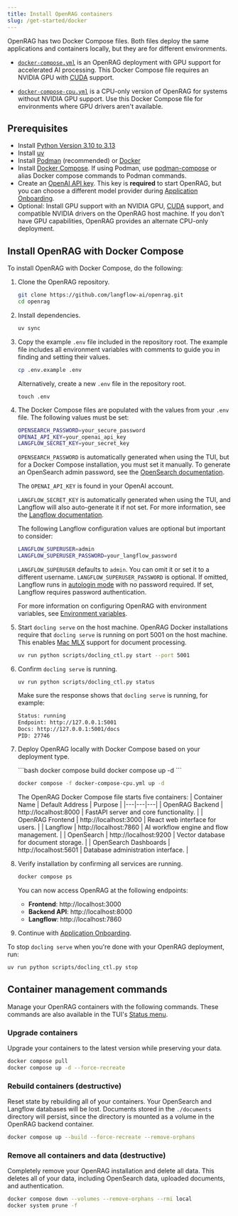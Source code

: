 ```yaml
---
title: Install OpenRAG containers
slug: /get-started/docker
---
```



OpenRAG has two Docker Compose files. Both files deploy the same applications and containers locally, but they are for different environments.

- [`docker-compose.yml`](https://github.com/langflow-ai/openrag/blob/main/docker-compose.yml) is an OpenRAG deployment with GPU support for accelerated AI processing. This Docker Compose file requires an NVIDIA GPU with [CUDA](https://docs.nvidia.com/cuda/) support.

- [`docker-compose-cpu.yml`](https://github.com/langflow-ai/openrag/blob/main/docker-compose-cpu.yml) is a CPU-only version of OpenRAG for systems without NVIDIA GPU support. Use this Docker Compose file for environments where GPU drivers aren't available.

## Prerequisites

- Install [Python Version 3.10 to 3.13](https://www.python.org/downloads/release/python-3100/)
- Install [uv](https://docs.astral.sh/uv/getting-started/installation/)
- Install [Podman](https://podman.io/docs/installation) (recommended) or [Docker](https://docs.docker.com/get-docker/)
- Install [Docker Compose](https://docs.docker.com/compose/install/). If using Podman, use [podman-compose](https://docs.podman.io/en/latest/markdown/podman-compose.1.html) or alias Docker compose commands to Podman commands.
- Create an [OpenAI API key](https://platform.openai.com/api-keys). This key is **required** to start OpenRAG, but you can choose a different model provider during [Application Onboarding](#application-onboarding).
- Optional: Install GPU support with an NVIDIA GPU, [CUDA](https://docs.nvidia.com/cuda/) support, and compatible NVIDIA drivers on the OpenRAG host machine. If you don't have GPU capabilities, OpenRAG provides an alternate CPU-only deployment.

## Install OpenRAG with Docker Compose

To install OpenRAG with Docker Compose, do the following:

1. Clone the OpenRAG repository.
   ```bash
   git clone https://github.com/langflow-ai/openrag.git
   cd openrag
   ```

2. Install dependencies.
   ```bash
   uv sync
   ```

3. Copy the example `.env` file included in the repository root.
  The example file includes all environment variables with comments to guide you in finding and setting their values.
   ```bash
   cp .env.example .env
   ```

   Alternatively, create a new `.env` file in the repository root.
   ```
   touch .env
   ```

4. The Docker Compose files are populated with the values from your `.env` file. The following values must be set:

   ```bash
   OPENSEARCH_PASSWORD=your_secure_password
   OPENAI_API_KEY=your_openai_api_key
   LANGFLOW_SECRET_KEY=your_secret_key
   ```

   `OPENSEARCH_PASSWORD` is automatically generated when using the TUI, but for a Docker Compose installation, you must set it manually. To generate an OpenSearch admin password, see the [OpenSearch documentation](https://docs.opensearch.org/latest/security/configuration/demo-configuration/#setting-up-a-custom-admin-password).

   The `OPENAI_API_KEY` is found in your OpenAI account. 

   `LANGFLOW_SECRET_KEY` is automatically generated when using the TUI, and Langflow will also auto-generate it if not set. For more information, see the [Langflow documentation](https://docs.langflow.org/api-keys-and-authentication#langflow-secret-key).

   The following Langflow configuration values are optional but important to consider:

   ```bash
   LANGFLOW_SUPERUSER=admin
   LANGFLOW_SUPERUSER_PASSWORD=your_langflow_password
   ```

   `LANGFLOW_SUPERUSER` defaults to `admin`. You can omit it or set it to a different username. `LANGFLOW_SUPERUSER_PASSWORD` is optional. If omitted, Langflow runs in [autologin mode](https://docs.langflow.org/api-keys-and-authentication#langflow-auto-login) with no password required. If set, Langflow requires password authentication.
   
   For more information on configuring OpenRAG with environment variables, see [Environment variables](/reference/configuration).

5. Start `docling serve` on the host machine.
   OpenRAG Docker installations require that `docling serve` is running on port 5001 on the host machine.
   This enables [Mac MLX](https://opensource.apple.com/projects/mlx/) support for document processing.
   
   ```bash
   uv run python scripts/docling_ctl.py start --port 5001
   ```
   
6. Confirm `docling serve` is running.
   ```
   uv run python scripts/docling_ctl.py status
   ```

   Make sure the response shows that `docling serve` is running, for example:
   ```bash
   Status: running
   Endpoint: http://127.0.0.1:5001
   Docs: http://127.0.0.1:5001/docs
   PID: 27746
   ```

7. Deploy OpenRAG locally with Docker Compose based on your deployment type.

   <Tabs groupId="Compose file">
     <TabItem value="docker-compose.yml" label="docker-compose.yml" default>
   ```bash
   docker compose build
   docker compose up -d
   ```   
     </TabItem>
     <TabItem value="docker-compose-cpu.yml" label="docker-compose-cpu.yml">
   
   ```bash
   docker compose -f docker-compose-cpu.yml up -d
   ```
   
     </TabItem>
   </Tabs>

   The OpenRAG Docker Compose file starts five containers:
   | Container Name | Default Address | Purpose |
   |---|---|---|
   | OpenRAG Backend | http://localhost:8000 | FastAPI server and core functionality. |
   | OpenRAG Frontend | http://localhost:3000 | React web interface for users. |
   | Langflow | http://localhost:7860 | AI workflow engine and flow management. |
   | OpenSearch | http://localhost:9200 | Vector database for document storage. |
   | OpenSearch Dashboards | http://localhost:5601 | Database administration interface. |

8. Verify installation by confirming all services are running.

   ```bash
   docker compose ps
   ```

   You can now access OpenRAG at the following endpoints:

   - **Frontend**: http://localhost:3000
   - **Backend API**: http://localhost:8000
   - **Langflow**: http://localhost:7860

9. Continue with [Application Onboarding](#application-onboarding).

To stop `docling serve` when you're done with your OpenRAG deployment, run:

```bash
uv run python scripts/docling_ctl.py stop
```

<PartialOnboarding />

## Container management commands

Manage your OpenRAG containers with the following commands.
These commands are also available in the TUI's [Status menu](/install#status).

### Upgrade containers

Upgrade your containers to the latest version while preserving your data.

```bash
docker compose pull
docker compose up -d --force-recreate
```

### Rebuild containers (destructive)

Reset state by rebuilding all of your containers.
Your OpenSearch and Langflow databases will be lost.
Documents stored in the `./documents` directory will persist, since the directory is mounted as a volume in the OpenRAG backend container.

```bash
docker compose up --build --force-recreate --remove-orphans
```

### Remove all containers and data (destructive)

Completely remove your OpenRAG installation and delete all data.
This deletes all of your data, including OpenSearch data, uploaded documents, and authentication. 
```bash
docker compose down --volumes --remove-orphans --rmi local
docker system prune -f
```